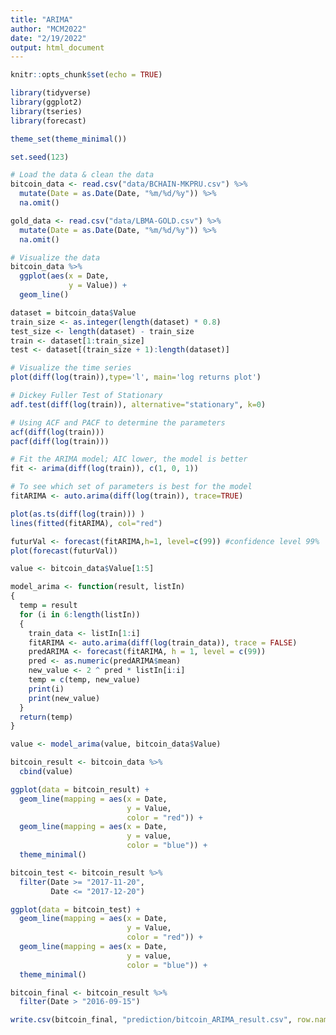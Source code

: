 ```yaml
---
title: "ARIMA"
author: "MCM2022"
date: "2/19/2022"
output: html_document
---
```


```r
knitr::opts_chunk$set(echo = TRUE)
```

```r
library(tidyverse)
library(ggplot2)
library(tseries)
library(forecast)

theme_set(theme_minimal())

set.seed(123)
```

```r
# Load the data & clean the data
bitcoin_data <- read.csv("data/BCHAIN-MKPRU.csv") %>% 
  mutate(Date = as.Date(Date, "%m/%d/%y")) %>% 
  na.omit()

gold_data <- read.csv("data/LBMA-GOLD.csv") %>% 
  mutate(Date = as.Date(Date, "%m/%d/%y")) %>% 
  na.omit()
```

```r
# Visualize the data
bitcoin_data %>% 
  ggplot(aes(x = Date,
             y = Value)) +
  geom_line()
```

```r
dataset = bitcoin_data$Value
train_size <- as.integer(length(dataset) * 0.8)
test_size <- length(dataset) - train_size
train <- dataset[1:train_size]
test <- dataset[(train_size + 1):length(dataset)]
```

```r
# Visualize the time series
plot(diff(log(train)),type='l', main='log returns plot')
```

```r
# Dickey Fuller Test of Stationary
adf.test(diff(log(train)), alternative="stationary", k=0)
```

```r
# Using ACF and PACF to determine the parameters
acf(diff(log(train)))
pacf(diff(log(train)))
```

```r
# Fit the ARIMA model; AIC lower, the model is better
fit <- arima(diff(log(train)), c(1, 0, 1))
```

```r
# To see which set of parameters is best for the model
fitARIMA <- auto.arima(diff(log(train)), trace=TRUE)
```

```r
plot(as.ts(diff(log(train))) )
lines(fitted(fitARIMA), col="red")
```

```r
futurVal <- forecast(fitARIMA,h=1, level=c(99)) #confidence level 99%
plot(forecast(futurVal))
```

```r
value <- bitcoin_data$Value[1:5]

model_arima <- function(result, listIn)
{
  temp = result
  for (i in 6:length(listIn))
  {
    train_data <- listIn[1:i]
    fitARIMA <- auto.arima(diff(log(train_data)), trace = FALSE)
    predARIMA <- forecast(fitARIMA, h = 1, level = c(99))
    pred <- as.numeric(predARIMA$mean)
    new_value <- 2 ^ pred * listIn[i:i]
    temp = c(temp, new_value)
    print(i)
    print(new_value)
  }
  return(temp)
}

value <- model_arima(value, bitcoin_data$Value)
```

```r
bitcoin_result <- bitcoin_data %>% 
  cbind(value)

ggplot(data = bitcoin_result) +
  geom_line(mapping = aes(x = Date,
                          y = Value,
                          color = "red")) +
  geom_line(mapping = aes(x = Date,
                          y = value,
                          color = "blue")) +
  theme_minimal()
```

```r
bitcoin_test <- bitcoin_result %>% 
  filter(Date >= "2017-11-20",
         Date <= "2017-12-20")

ggplot(data = bitcoin_test) +
  geom_line(mapping = aes(x = Date,
                          y = Value,
                          color = "red")) +
  geom_line(mapping = aes(x = Date,
                          y = value,
                          color = "blue")) +
  theme_minimal()
```

```r
bitcoin_final <- bitcoin_result %>% 
  filter(Date > "2016-09-15")

write.csv(bitcoin_final, "prediction/bitcoin_ARIMA_result.csv", row.names = FALSE)
```


